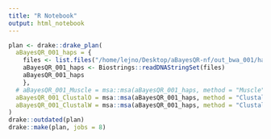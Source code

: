 ```yaml
---
title: "R Notebook"
output: html_notebook
---
```


```r
plan <- drake::drake_plan(
  aBayesQR_001_haps = {
    files <- list.files("/home/lejno/Desktop/aBayesQR-nf/out_bwa_001/haplotypes", full.names = T, pattern = "*.fasta")
    aBayesQR_001_haps <- Biostrings::readDNAStringSet(files)
    aBayesQR_001_haps
    },
  # aBayesQR_001_Muscle = msa::msa(aBayesQR_001_haps, method = "Muscle"),
  aBayesQR_001_ClustalO = msa::msa(aBayesQR_001_haps, method = "ClustalOmega"),
  aBayesQR_001_ClustalW = msa::msa(aBayesQR_001_haps, method = "ClustalW"),
)
drake::outdated(plan)
drake::make(plan, jobs = 8)
```

